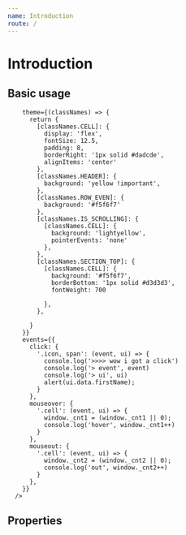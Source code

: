 ```yaml
---
name: Introduction
route: /
---
```



# Introduction


## Basic usage

<Playground>
<WindowTable
        height={300}
        columns={columns}
        rows={rows}
        rowCount={10}
        rowHeight={46}
        columnCount={10}
        columnWidth={150}
        fixedTopCount={1}
        fixedLeftCount={2}
        fixedRightCount={1}
        fixedBottomCount={0}
        overscanCount={2}
        guideline={true}
        cancelMouseMove={false}
        
        theme={(classNames) => {
          return {
            [classNames.CELL]: {
              display: 'flex',
              fontSize: 12.5,
              padding: 8,
              borderRight: '1px solid #dadcde',
              alignItems: 'center'
            },
            [classNames.HEADER]: {
              background: 'yellow !important',
            },
            [classNames.ROW_EVEN]: {
              background: '#f5f6f7'
            },
            [classNames.IS_SCROLLING]: {
              [classNames.CELL]: {
                background: 'lightyellow',
                pointerEvents: 'none'
              },
            },
            [classNames.SECTION_TOP]: {
              [classNames.CELL]: {
                background: '#f5f6f7',
                borderBottom: '1px solid #d3d3d3',
                fontWeight: 700
                
              },
            },
            
          }
        }}
        events={{
          click: {
            '.icon, span': (event, ui) => {
              console.log('>>>> wow i got a click')
              console.log('> event', event)
              console.log('> ui', ui)
              alert(ui.data.firstName);
            }
          },
          mouseover: {
            '.cell': (event, ui) => {
              window._cnt1 = (window._cnt1 || 0);
              console.log('hover', window._cnt1++)
            }
          },
          mouseout: {
            '.cell': (event, ui) => {
              window._cnt2 = (window._cnt2 || 0);
              console.log('out', window._cnt2++)
            }
          },
        }}
      />


</Playground>


## Properties

<Props of={WindowTable} />

<!-- [Currently, the Props component is not working.](https://github.com/pedronauck/docz/issues/717) -->
